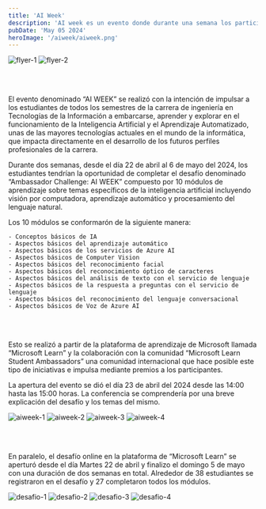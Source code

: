 ---
title: 'AI Week'
description: 'AI week es un evento donde durante una semana los participantes podran aprender sobre inteligencia artificial y como epezar a usarla con la ayuda de Microsoft Azure.'
pubDate: 'May 05 2024'	
heroImage: '/aiweek/aiweek.png'
---

<div class="flex justify-center items-center gap-4 flex-wrap">
    <img src="/aiweek/flyer-1.jpg" alt="flyer-1" class="shadow-2xl shadow-gray-800" style={{ width: '500px', height: 'auto' }} />
	<img src="/aiweek/flyer-2.jpg" alt="flyer-2" class="shadow-2xl shadow-gray-800" style={{ width: '400px', height: 'auto' }} />
</div>

<br></br>

El evento denominado “AI WEEK” se realizó con la intención de impulsar a los estudiantes de todos los semestres de la carrera de ingeniería en Tecnologías de la Información a embarcarse, aprender y explorar en el funcionamiento de la Inteligencia Artificial y el Aprendizaje Automatizado, unas de las mayores tecnologías actuales en el mundo de la informática, que impacta directamente en el desarrollo de los futuros perfiles profesionales de la carrera.

Durante dos semanas, desde el día 22 de abril al 6 de mayo del 2024, los estudiantes tendrían la oportunidad de completar el desafío denominado “Ambassador Challenge: AI WEEK” compuesto por 10 módulos de aprendizaje sobre temas específicos de la inteligencia artificial incluyendo visión por computadora, aprendizaje automático y procesamiento del lenguaje natural.

Los 10 módulos se conformarón de la siguiente manera:

```
- Conceptos básicos de IA
- Aspectos básicos del aprendizaje automático
- Aspectos básicos de los servicios de Azure AI
- Aspectos básicos de Computer Vision
- Aspectos básicos del reconocimiento facial
- Aspectos básicos del reconocimiento óptico de caracteres
- Aspectos básicos del análisis de texto con el servicio de lenguaje
- Aspectos básicos de la respuesta a preguntas con el servicio de lenguaje
- Aspectos básicos del reconocimiento del lenguaje conversacional
- Aspectos básicos de Voz de Azure AI
```

<br></br>

Esto se realizó a partir de la plataforma de aprendizaje de Microsoft llamada “Microsoft Learn” y la colaboración con la comunidad “Microsoft Learn Student Ambassadors” una comunidad internacional que hace posible este tipo de iniciativas e impulsa mediante premios a los participantes.

La apertura del evento se dió el día 23 de abril del 2024 desde las 14:00 hasta las 15:00 horas. La conferencia se comprendería por una breve explicación del desafío y los temas del mismo.

<div class="flex justify-center items-center gap-4 flex-wrap">
	<img src="/aiweek/aiweek-1.jpg" alt="aiweek-1" class="shadow-2xl shadow-gray-800" style={{ width: '500px', height: 'auto' }} />
	<img src="/aiweek/aiweek-2.jpg" alt="aiweek-2" class="shadow-2xl shadow-gray-800" style={{ width: '400px', height: 'auto' }} />
	<img src="/aiweek/aiweek-3.jpg" alt="aiweek-3" class="shadow-2xl shadow-gray-800" style={{ width: '400px', height: 'auto' }} />
    <img src="/aiweek/aiweek-4.jpg" alt="aiweek-4" class="shadow-2xl shadow-gray-800" style={{ width: '500px', height: 'auto' }} />
</div>

<br></br>

En paralelo, el desafío online en la plataforma de “Microsoft Learn” se aperturó desde el día Martes 22 de abril y finalizo el domingo 5 de mayo con una duración de dos semanas en total. Alrededor de 38 estudiantes se registraron en el desafío y 27 completaron todos los módulos.

<div class="flex justify-center flex-wrap">
    <img src="/aiweek/challenge-1.png" alt="desafio-1" class="shadow-2xl shadow-gray-800" style={{ width: '800px', height: 'auto' }} />
    <img src="/aiweek/challenge-2.png" alt="desafio-2" class="shadow-2xl shadow-gray-800" style={{ width: '800px', height: 'auto' }} />
    <img src="/aiweek/challenge-3.png" alt="desafio-3" class="shadow-2xl shadow-gray-800" style={{ width: '800px', height: 'auto' }} />
    <img src="/aiweek/challenge-4.png" alt="desafio-4" class="shadow-2xl shadow-gray-800" style={{ width: '800px', height: 'auto' }} />
</div>
